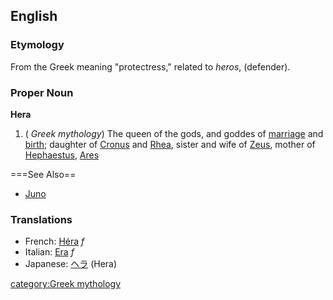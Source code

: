 ==English==
===Etymology===
From the Greek meaning "protectress," related to ''heros'', (defender).

===Proper Noun===
'''Hera'''
{{wikipedia}}
#( ''Greek mythology'') The queen of the gods, and goddes of [[marriage]] and [[birth]]; daughter of [[Cronus]] and [[Rhea]], sister and wife of [[Zeus]], mother of [[Hephaestus]], [[Ares]]

===See Also==
*[[Juno]]

===Translations===
*French: [[Héra]] ''f''
*Italian: [[Era]] ''f''
*Japanese: [[ヘラ]] (Hera)


[[category:Greek mythology]]